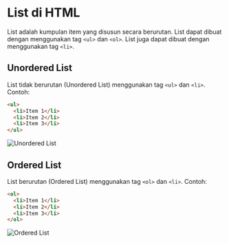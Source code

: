 # List di HTML

List adalah kumpulan item yang disusun secara berurutan. List dapat dibuat dengan menggunakan tag `<ul>` dan `<ol>`. List juga dapat dibuat dengan menggunakan tag `<li>`.

## Unordered List

List tidak berurutan (Unordered List) menggunakan tag `<ul>` dan `<li>`. Contoh:

```html copy filename="ul-list.html"
<ul>
  <li>Item 1</li>
  <li>Item 2</li>
  <li>Item 3</li>
</ul>
```

![Unordered List](/images/web/unordered.jpeg)

## Ordered List

List berurutan (Ordered List) menggunakan tag `<ol>` dan `<li>`. Contoh:

```html copy filename="ol-list.html"
<ol>
  <li>Item 1</li>
  <li>Item 2</li>
  <li>Item 3</li>
</ol>
```

![Ordered List](/images/web/ordered.jpeg)
